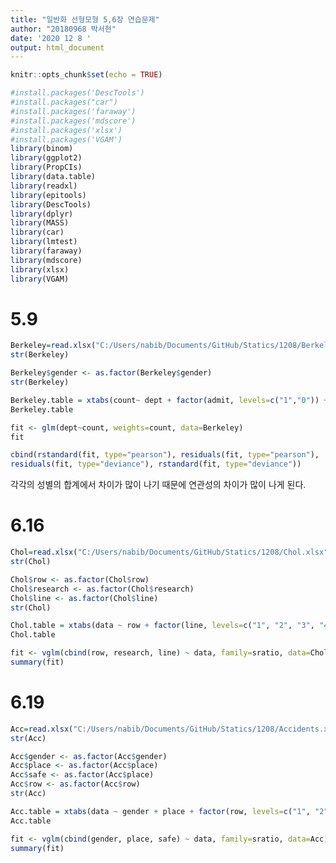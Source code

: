 ```yaml
---
title: "일반화 선형모형 5,6장 연습문제"
author: "20180968 박서현"
date: '2020 12 8 '
output: html_document
---
```


```r
knitr::opts_chunk$set(echo = TRUE)
```

```r
#install.packages('DescTools')
#install.packages("car")
#install.packages('faraway')
#install.packages('mdscore')
#install.packages('xlsx')
#install.packages('VGAM')
library(binom)
library(ggplot2)
library(PropCIs)
library(data.table)
library(readxl)
library(epitools)
library(DescTools)
library(dplyr)
library(MASS)
library(car)
library(lmtest)
library(faraway)
library(mdscore)
library(xlsx)
library(VGAM)
```



# 5.9

```r
Berkeley=read.xlsx("C:/Users/nabib/Documents/GitHub/Statics/1208/Berkeley.xlsx",header=TRUE, sheetName="Sheet1")
str(Berkeley)
```

```r
Berkeley$gender <- as.factor(Berkeley$gender)
str(Berkeley)
```

```r
Berkeley.table = xtabs(count~ dept + factor(admit, levels=c("1","0")) + relevel(gender, ref="male"), data=Berkeley)
Berkeley.table
```


```r
fit <- glm(dept~count, weights=count, data=Berkeley)
fit
```

```r
cbind(rstandard(fit, type="pearson"), residuals(fit, type="pearson"),
residuals(fit, type="deviance"), rstandard(fit, type="deviance"))
```
 
각각의 성별의 합계에서 차이가 많이 나기 때문에 연관성의 차이가 많이 나게 된다.



# 6.16
```r
Chol=read.xlsx("C:/Users/nabib/Documents/GitHub/Statics/1208/Chol.xlsx",header=TRUE, sheetName="Sheet1")
str(Chol)
```

```r
Chol$row <- as.factor(Chol$row)
Chol$research <- as.factor(Chol$research)
Chol$line <- as.factor(Chol$line)
str(Chol)
```

```r
Chol.table = xtabs(data ~ row + factor(line, levels=c("1", "2", "3", "4")) + relevel(research, ref="1"), data=Chol)
Chol.table
```

```r
fit <- vglm(cbind(row, research, line) ~ data, family=sratio, data=Chol)
summary(fit)
```







# 6.19

```r
Acc=read.xlsx("C:/Users/nabib/Documents/GitHub/Statics/1208/Accidents.xlsx",header=TRUE, sheetName="Sheet1")
str(Acc)
```

```r
Acc$gender <- as.factor(Acc$gender)
Acc$place <- as.factor(Acc$place)
Acc$safe <- as.factor(Acc$place)
Acc$row <- as.factor(Acc$row)
str(Acc)
```

```r
Acc.table = xtabs(data ~ gender + place + factor(row, levels=c("1", "2", "3", "4", "5")) + relevel(safe, ref="1"), data=Acc)
Acc.table
```

```r
fit <- vglm(cbind(gender, place, safe) ~ data, family=sratio, data=Acc)
summary(fit)
```